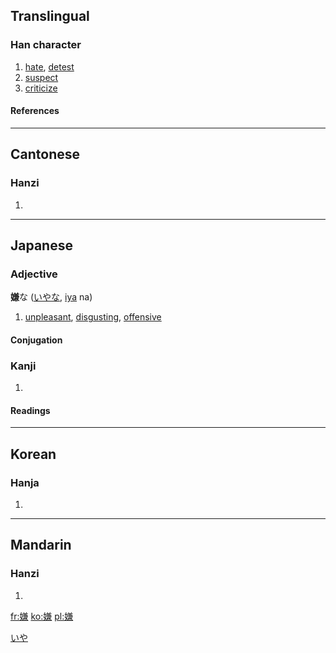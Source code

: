 ==Translingual==
===Han character===
{{Han char|rn=38|rad=女|as=10|sn=13|four=4843<sub>7</sub>|canj=女廿X金 (VTXC)}}
# [[hate]], [[detest]]
# [[suspect]]
# [[criticize]]
====References====
{{Han ref|kx=0269.090|dkj=06618|dj=0536.200|hdz=21073.080|uh=5ACC|ud=23244|bh=B6FB|bd=46843}}

----
==Cantonese==
===Hanzi===
{{yue-hanzi|jyut=|y=yim4}}
# {{defn|Cantonese}}

----
== Japanese ==
===Adjective===
'''嫌'''な ([[いや]]な, [[iya]] na)
#[[unpleasant]], [[disgusting]], [[offensive]]
====Conjugation====
{{ja-na|嫌|いや|iya}}


===Kanji===
{{ja-kanji|grade=c|rs=女10}}
# {{defn|Japanese}} 
====Readings====
{{ja-readings|on=[[けん]] (ken), [[げん]] (gen)|kun=[[きらう]] (kirau), [[うたがう]] (utagau)}}

----
==Korean==
===Hanja===
{{ko-hanja|hangeul=혐|rv=hyeom|mr=hyŏm}}
# {{defn|Korean}}





[[Category:Japanese な-na adjectives|いや]]

----
==Mandarin==
===Hanzi===
{{cmn-hanzi|pin=[[xián]] (xian2)|wg=hsien<sup>2</sup>}}
# {{defn|Mandarin}}

[[fr:嫌]]
[[ko:嫌]]
[[pl:嫌]]